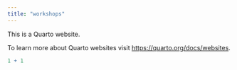```yaml
---
title: "workshops"
---
```


This is a Quarto website.

To learn more about Quarto websites visit <https://quarto.org/docs/websites>.

```r
1 + 1
```
